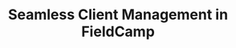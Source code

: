 ---
description: "Add, edit, and delete client records with ease to keep your database accurate and up-to-date."
title: "Seamless Client Management in FieldCamp"
---